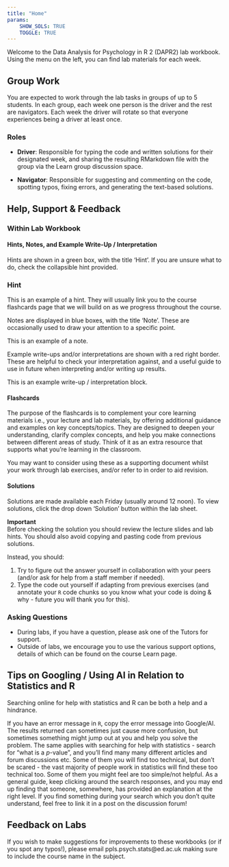 ---
title: "Home"
params: 
    SHOW_SOLS: TRUE
    TOGGLE: TRUE
---

Welcome to the Data Analysis for Psychology in R 2 (DAPR2) lab workbook. Using the menu on the left, you can find lab materials for each week. 

## Group Work

You are expected to work through the lab tasks in groups of up to 5 students. In each group, each week one person is the driver and the rest are navigators. Each week the driver will rotate so that everyone experiences being a driver at least once.
  
### Roles   
  
+ **Driver**: Responsible for typing the code and written solutions for their designated week, and sharing the resulting RMarkdown file with the group via the Learn group discussion space.  
  
+ **Navigator**: Responsible for suggesting and commenting on the code, spotting typos, fixing errors, and generating the text-based solutions.    
  
## Help, Support & Feedback

### Within Lab Workbook

#### Hints, Notes, and Example Write-Up / Interpretation

Hints are shown in a green box, with the title 'Hint'. If you are unsure what to do, check the collapsible hint provided.

:::{.callout-tip appearance="simple" collapse="true"}

### Hint

This is an example of a hint. They will usually link you to the course flashcards page that we will build on as we progress throughout the course. 

:::

Notes are displayed in blue boxes, with the title 'Note'. These are occasionally used to draw your attention to a specific point. 

:::{.callout-note}

This is an example of a note.

:::

Example write-ups and/or interpretations are shown with a red right border. These are helpful to check your interpretation against, and a useful guide to use in future when interpreting and/or writing up results. 


::: {.callout-important icon=false appearance="minimal"}

This is an example write-up / interpretation block. 

:::

#### Flashcards

The purpose of the flashcards is to complement your core learning materials i.e., your lecture and lab materials, by offering additional guidance and examples on key concepts/topics. They are designed to deepen your understanding, clarify complex concepts, and help you make connections between different areas of study. Think of it as an extra resource that supports what you’re learning in the classroom. 

You may want to consider using these as a supporting document whilst your work through lab exercises, and/or refer to in order to aid revision. 

#### Solutions 

Solutions are made available each Friday (usually around 12 noon). To view solutions, click the drop down 'Solution' button within the lab sheet. 

__Important__
<br>
Before checking the solution you should review the lecture slides and lab hints. You should also avoid copying and pasting code from previous solutions.  
  
Instead, you should:

1. Try to figure out the answer yourself in collaboration with your peers (and/or ask for help from a staff member if needed).
2. Type the code out yourself if adapting from previous exercises (and annotate your `R` code chunks so you know what your code is doing & why - future you will thank you for this). 

### Asking Questions

- During labs, if you have a question, please ask one of the Tutors for support. 
- Outside of labs, we encourage you to use the various support options, details of which can be found on the course Learn page.

## Tips on Googling / Using AI in Relation to Statistics and R
  
Searching online for help with statistics and R can be both a help and a hindrance.
  
If you have an error message in `R`, copy the error message into Google/AI. The results returned can sometimes just cause more confusion, but sometimes something might jump out at you and help you solve the problem. The same applies with searching for help with statistics - search for “what is a $p$-value”, and you’ll find many many different articles and forum discussions etc. Some of them you will find too technical, but don’t be scared - the vast majority of people work in statistics will find these too technical too. Some of them you might feel are too simple/not helpful. As a general guide, keep clicking around the search responses, and you may end up finding that someone, somewhere, has provided an explanation at the right level. If you find something during your search which you don’t quite understand, feel free to link it in a post on the discussion forum!

## Feedback on Labs
 
If you wish to make suggestions for improvements to these workbooks (or if you spot any typos!), please email ppls.psych.stats@ed.ac.uk making sure to include the course name in the subject.